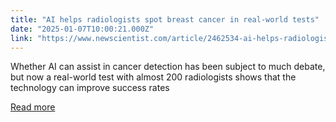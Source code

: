 ```yaml
---
title: "AI helps radiologists spot breast cancer in real-world tests"
date: "2025-01-07T10:00:21.000Z"
link: "https://www.newscientist.com/article/2462534-ai-helps-radiologists-spot-breast-cancer-in-real-world-tests/?utm_campaign=RSS%7CNSNS&utm_source=NSNS&utm_medium=RSS&utm_content=technology"
---
```


Whether AI can assist in cancer detection has been subject to much debate, but now a real-world test with almost 200 radiologists shows that the technology can improve success rates

[Read more](https://www.newscientist.com/article/2462534-ai-helps-radiologists-spot-breast-cancer-in-real-world-tests/?utm_campaign=RSS%7CNSNS&utm_source=NSNS&utm_medium=RSS&utm_content=technology)
